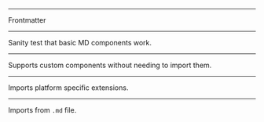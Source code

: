 
<Tables />

---

Frontmatter

<Frontmatter />

---

Sanity test that basic MD components work.

<Sanity />

---

Supports custom components without needing to import them.

<CustomComponents />

---

Imports platform specific extensions.

<Platform />

---

Imports from `.md` file.

<Basic />
